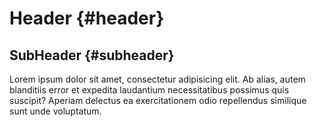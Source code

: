 # Header {#header}

## SubHeader {#subheader}

Lorem ipsum dolor sit amet, consectetur adipisicing elit. Ab alias, autem blanditiis error et expedita laudantium necessitatibus possimus quis suscipit? Aperiam delectus ea exercitationem odio repellendus similique sunt unde voluptatum.
